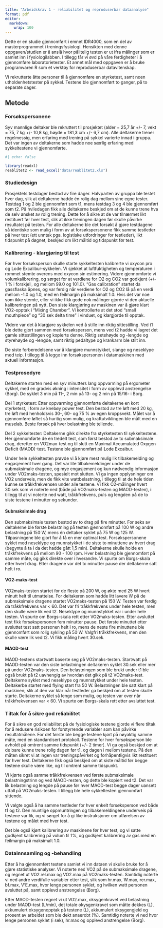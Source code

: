```yaml
---
title: "Arbeidskrav 1 - reliabilitet og reproduserbar dataanalyse"
format: pdf
editor: 
  markdown: 
    wrap: 100
---
```


Dette er en studie gjennomført i emnet IDR4000, som en del av masterprogrammet i treningsfysiologi.
Hensikten med denne oppgaven/studien er å anslå hvor pålitelig testen er ut ifra målinger som er
samlet inn i fysiologilabben. I tillegg får vi øvd på våre ferdigheter i å gjennomføre
laboratorietester. Et annet mål med oppgaven er å bruke programvaren R som et verktøy for
reproduserbar datavitenskap.

Vi rekrutterte åtte personer til å gjennomføre en styrketest, samt noen utholdenhetstester på
sykkel. Testene ble gjennomført to ganger, på to separate dager.

## Metode

### Forsøkspersonene

Syv mannlige deltaker ble rekruttert til prosjektet (alder = 25,7 år +/- 7, vekt = 75, 7 kg +/- 10,8
kg, høyde = 181,3 cm +/- 6,7 cm). Alle deltakerne trener regelmessig, men erfaring med trening på
sykkel varierte innad i gruppa. Det var ingen av deltakerne som hadde noe særlig erfaring med
sykkeltestene vi gjennomførte.

```r
#| echo: false

library(readxl) 
reablitet2 <- read_excel("data/reablitet2.xls") 

```

### Studiedesign

Prosjektets testdager bestod av fire dager. Halvparten av gruppa ble testet hver dag, slik at
deltakerne hadde én rolig dag mellom sine egne tester. Testdag 1 og 2 ble gjennomført som t1, mens
testdag 3 og 4 ble gjennomført som t2. På hviledagen fikk alle deltakerne beskjed om at de kunne
trene hva de selv ønsket av rolig trening. Dette for å sikre at de var tilnærmet likt restituert før
hver test, slik at ikke treningen dagen før skulle påvirke resultatet på testen. For alle deltakerne
ble det forsøkt å gjøre testdagene så identiske som mulig i form av at forsøkspersonene fikk samme
testleder på hver test (ett unntak pga. logistiske utfordringer for testleder), likt tidspunkt på døgnet, beskjed om likt måltid og tidspunkt før test. 

### Kalibrering - klargjøring til test

Før hver forsøksperson skulle starte sykkeltesten kalibrerte vi oxycon pro og Lode
Excalibur-sykkelen. Vi sjekket at luftfuktigheten og temperaturen i rommet
stemte overens med oxycon sin estimering. Videre gjennomførte vi volumkalibrering, og sørget for
at verdiene for O2 og CO2 var godkjent (+/- 1 % i forskjell, og mellom 99.0 og 101.0). "Gas
calibration" startet da gassflaska åpnes, og var ferdig når verdiene for O2 og CO2 lå på en verdi
mellom -1.0 og 1.0, med en feilmargin på maksimalt 1.0. Hvis det var noe som ikke stemte, eller vi
ikke fikk gode nok målinger gjorde vi den aktuelle kalibreringen på nytt. Den siste klargjøring av
maskinen var å gjøre klart VO2-opptak i "Mixing Chamber". Vi kontrollerte at det stod "small
mouthpiece" og "30 sek delta time" i vinduet, og klargjorde til opptak.

Videre var det å klargjøre sykkelen ved å stille inn riktig sittestilling. Ved t1 ble dette gjort
sammen med forsøksperson, mens ved t2 hadde vi lagret det gamle sittestillingen og kopierte denne.
Riktig setehøyde og -lengde og styrehøyde og -lengde, samt riktig pedaltype og krankarm ble stilt
inn.

De siste forberedelsene var å klargjøre munnstykket, slange og neseklype med teip. I tillegg til å
legge inn forsøkspersonen i datamaskinen med aktuell informasjon.

### Testprosedyre

Deltakerne starten med en syv minutters lang oppvarming på ergometer sykkel, med en gradvis økning i
intensitet i form av opplevd anstrengelse (Borg). De syklet 3 min på 11-, 2 min på 13- og 2 min på
15/16- i Borg.

Del 1 styrketest: Etter oppvarming gjennomførte deltakerne en kort styrketest, i form av knebøy
power test. Den bestod av tre løft med 20 kg, tre løft med henholdsvis 30-, 60- og 75 % av egen
kroppsvekt. Målet var å gjennomføre løftet så huritig som mulig, og kraftutviklingen ble målt med en
muselab. Beste forsøk på hver belastning ble tellende.

Del 2 sykkeltester: Deltakerne gikk direkte fra styrketesten til sykkeltestene. Her gjennomførte de
en tredelt test, som først bestod av to submaksimale drag, deretter en VO2max-test og til slutt en
Maximal Accumulated Oxygen Deficit (MAOD)-test. Testene ble gjennomført på Lode Excaibur.

Under hele sykkeltesten prøvde vi å kjøre mest mulig lik tilbakemelding og engasjement hver gang.
Det var lite tilbakemeldinger under de submaksimale dragene, og mye engasjement og kun nødvendig
informasjon under VO2maks-testen, spesielt mot slutten. Vi ga ingen opplysninger om VO2 underveis,
men de fikk vite wattbelastning, i tillegg til at de hele tiden kunne se tråkkfrekvensen under alle
testene. Vi fikk O2-målinger hvert 30.sek som vi noterte ned (både på VO2maks-testen og
MAOD-testen), i tillegg til at vi noterte ned watt, tråkkfrekvens, puls og lengden på de to siste
testene i minutter og sekunder.

#### Submaksimale drag

Den submaksimale testen bestod av to drag på fire minutter. For seks av deltakerne ble første
belastning på testen gjennomført på 100 W og andre belastning på 150 W, mens én deltaker syklet på
75 W og 125 W. Tilpasningene ble gjort for å få en mer optimal test. Forsøkspersonene syklet med
neseklype og munnstykket i de siste to minuttene av hvert drag (begynte å ta i da det hadde gått 1,5
min). Deltakerne skulle holde en tråkkfrekvens på mellom 90 - 100 rpm. Hver belastning ble
gjennomført på samme måte, og gikk direkte over i hverandre. Vi spurte om Borgs-skala etter hvert
drag. Etter dragene var det to minutter pause der deltakerne satt helt i ro.

#### VO2-maks-test

VO2maks-testen startet for de fleste på 200 W, og økte med 25 W hvert minutt helt til utmattelse.
For deltakeren som hadde litt lavere W på de submaksimale dragene startet VO2maks-testen på 150 W.
Testen var ferdig da tråkkfrekvens var \< 60. Det var fri tråkkfrekvens under hele testen, men den
skulle være lik ved t2. Neseklype og munnstykket var i under hele testen. Vi spurte om Borgs-skala
rett etter VO2maks-testen. Etter avsluttet test fikk forsøkspersonen fem minutter pause. Det første
minuttet etter avsluttet test satt personen helt i ro, mens de neste fire minuttene ble gjennomført
som rolig sykling på 50 W. Valgfri tråkkfrekvens, men den skulle være lik ved t2. Vi fikk måling
hvert 30.sek.

#### MAOD-test

MAOD-testens startwatt baserte seg på VO2maks-testen. Startwatt på MAOD-testen var den siste
belastningen deltakeren syklet 30.sek eller mer på under VO2maks-testen. Den belastningen som ble
brukt under t1 ble også brukt på t2 uavhengig av hvordan det gikk på t2 VO2maks-test. Deltakerne
syklet med neseklype og munnstykket under hele testen. Deltakerbe startet med flying start fra 50 W.
Belastningen ble satt klart på maskinen, slik at den var klar når testleder ga beskjed om at testen
skulle starte. Deltakerne syklet så lenge som mulig, og testen var over når tråkkfrekvensen var \<
60. Vi spurte om Borgs-skala rett etter avsluttet test.

### Tiltak for å sikre god reliabilitet

For å sikre en god reliabilitet på de fysiologiske testene gjorde vi flere tiltak for å redusere
risikoen for forstyrrende variabler som kan påvirke resultatmålene. For det første ble begge testene
kjørt på nøyaktig samme måte, med en standardisert protokoll. Testene for hver forsøksperson ble
avholdt på omtrent samme tidspunkt (+/- 2 timer). Vi ga også beskjed om at de bare kunne trene rolig
dagen før t1, og dagen i mellom testene. På den måten sikret vi at ingen var treningspåvirket og
forhåpentligvis likt restituert før hver test. Deltakerne fikk også beskjed om at siste måltid før
begge testene skulle være like, og til omtrent samme tidspunkt.

Vi kjørte også samme tråkkfrekvensen ved første submaksimale belastningstrinn og ved MAOD-resten, og
dette ble kopiert ved t2. Det var lik belastning og lengde på pause før hver MAOD-test begge dager
uansett utfall på VO2maks-testen. I tillegg ble hele sykkeltesten gjennomført sittende.

Vi valgte også å ha samme testleder for hver enkelt forsøksperson ved både t1 og t2. Den muntlige
oppmuntringen og tilbakemeldingene underveis på testene var lik, og vi sørget for å gi like
instruksjoner om utførelsen av testene og målet med hver test.

Det ble også kjørt kalibrering av maskinene før hver test, og vi satte godkjent kalibrering på volum
til 1%, og godkjent kalibrering av gas med en feilmargin på maksimalt 1.0.

### Datainnsamling og -behandling

Etter å ha gjennomført testene samlet vi inn dataen vi skulle bruke for å gjøre statistiske
analyser. Vi noterte ned VO2 på de submaksimale dragene, og regnet ut VO2.rel.max og VO2.max på
VO2maks-testen. Samtidig noterte vi ned andre verdifulle variabler etter test, slik som hr.max,
W.max, rer.max, bf.max, V'E.max, hvor lenge personen syklet, og hvilken watt personen avsluttet på,
samt opplevd anstrengelse (Borg).

Etter MAOD-testen regnet vi ut VO2.max, oksygenkravet ved belastning under MAOD-test (L/min), det
totale okysgenkravet som måtte dekkes (L), akkumulert oksygenopptak på testene (L), akkumulert
oksygengjeld og prosent av arbeidet som ble dekt anaerobt (%). Samtidig noterte vi ned hvor lenge
personen syklet (i sek), hr.max og opplevd anstrengelse (Borg).
